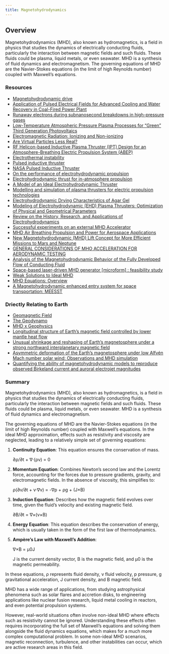 ```yaml
---
title: Magnetohydrodynamics
---
```


## Overview

Magnetohydrodynamics (MHD), also known as hydromagnetics, is a field in physics that studies the dynamics of electrically conducting fluids, particularly the interaction between magnetic fields and such fluids. These fluids could be plasma, liquid metals, or even seawater. MHD is a synthesis of fluid dynamics and electromagnetism. The governing equations of MHD are the Navier-Stokes equations (in the limit of high Reynolds number) coupled with Maxwell's equations.

### Resources

- [Magnetohydrodynamic drive](https://en.wikipedia.org/wiki/Magnetohydrodynamic_drive)
- [Application of Pulsed Electrical Fields for Advanced Cooling and Water Recovery in Coal-Fired Power Plant](https://www.researchgate.net/publication/255215568_Application_of_Pulsed_Electrical_Fields_for_Advanced_Cooling_and_Water_Recovery_in_Coal-Fired_Power_Plant)
- [Runaway electrons during subnanosecond breakdowns in high-pressure gases](https://www.researchgate.net/publication/309215727_Runaway_electrons_during_subnanosecond_breakdowns_in_high-pressure_gases)
- [Low-Temperature Atmospheric Pressure Plasma Processes for “Green” Third Generation Photovoltaics](https://www.researchgate.net/publication/290955747_Low-Temperature_Atmospheric_Pressure_Plasma_Processes_for_Green_Third_Generation_Photovoltaics)
- [Electromagnetic Radiation: Ionizing and Non-ionizing](https://remm.hhs.gov/radiationspectrum.htm)
- [Are Virtual Particles Less Real?](http://philsci-archive.pitt.edu/15858/1/Jaeger%20Are%20Virtual%20Particles%20Less%20Real_%20entropy-21-00141-v3.pdf)
- [RF Helicon-based Inductive Plasma Thruster (IPT) Design for an Atmosphere-Breathing Electric Propulsion System (ABEP)](https://arxiv.org/pdf/2007.06397.pdf)
- [Electrothermal instability](https://en.wikipedia.org/wiki/Electrothermal_instability)
- [Pulsed inductive thruster](https://en.wikipedia.org/wiki/Pulsed_inductive_thruster)
- [NASA Pulsed Inductive Thruster](https://ntrs.nasa.gov/api/citations/19930023164/downloads/19930023164.pdf)
- [On the performance of electrohydrodynamic propulsion](https://royalsocietypublishing.org/doi/abs/10.1098/rspa.2012.0623)
- [Electrohydrodynamic thrust for in-atmosphere propulsion](https://hal.science/hal-01660600/document)
- [A Model of an Ideal Electrohydrodynamic Thruster](https://www.researchgate.net/publication/235189622_A_Model_of_an_Ideal_Electrohydrodynamic_Thruster)
- [Modelling and simulation of plasma thrusters for electric propulsion technologies](https://www.researchgate.net/publication/325286116_Modelling_and_simulation_of_plasma_thrusters_for_electric_propulsion_technologies)
- [Electrohydrodynamic Drying Characteristics of Agar Gel](https://www.jstage.jst.go.jp/article/fstr/5/2/5_2_132/_pdf/-char/ja)
- [Modeling of Electrohydrodynamic (EHD) Plasma Thrusters: Optimization of Physical and Geometrical Parameters](https://www.mdpi.com/2076-3417/12/3/1637/htm)
- [Review on the History, Research, and Applications of Electrohydrodynamics](https://ieeexplore.ieee.org/document/6714477)
- [Successful experiments on an external MHD Accelerator](https://www.jp-petit.org/science/2013/Princeton_2013.pdf)
- [MHD Air Breathing Propulsion and Power for Aerospace Applications](https://www.dia.mil/FOIA/FOIA-Electronic-Reading-Room/FileId/170038/)
- [New Magnetohydrodynamic (MHD) Lift Concept for More Efficient Missions to Mars and Neptune](https://ntrs.nasa.gov/api/citations/20210024776/downloads/AIAA%20SciTech%20Paper%20New%20MHD%20Lift_Control%20ID%203582166%20ver2021-12-02.pdf)
- [GENERAL CONSIDERATIONS OF MHO ACCELERATION FOR AERODYNAMIC TESTING](https://apps.dtic.mil/sti/pdfs/AD0453419.pdf)
- [Analysis of the Magnetohydrodynamic Behavior of the Fully Developed Flow of Conducting Fluid](https://www.mdpi.com/1996-1073/14/9/2463)
- [Space-based laser-driven MHD generator [microform] : feasibility study](https://searchworks.stanford.edu/view/3069472)
- [Weak Solutions to Ideal MHD](https://www.ias.edu/sites/default/files/MHD-IASfinal.pdf)
- [MHD Equations: Overview](https://www.electricity-magnetism.org/magnetohydrodynamics-mhd-equations/)
- [A Magnetohydrodynamic enhanced entry system for space transportation: MEESST](https://www.sciencedirect.com/science/article/pii/S2468896722001379)

### Driectly Relating to Earth

- [Geomagnetic Field](https://www.britannica.com/science/geomagnetic-field)
- [The Geodynamo](https://websites.pmc.ucsc.edu/~glatz/geodynamo.html)
- [MHD x Geophysics](https://en.wikipedia.org/wiki/Magnetohydrodynamics#:~:text=The%20liquid%20outer%20core%20moves,is%20called%20the%20geomagnetic%20dynamo.)
- [Longitudinal structure of Earth’s magnetic field controlled by lower mantle heat flow](https://www.nature.com/articles/s41561-023-01148-9)
- [Unusual shrinkage and reshaping of Earth’s magnetosphere under a strong northward interplanetary magnetic field](https://www.nature.com/articles/s43247-023-00700-0)
- [Asymmetric deformation of the Earth’s magnetosphere under low Alfvén Mach number solar wind: Observations and MHD simulation](https://earth-planets-space.springeropen.com/articles/10.1186/s40623-022-01744-w)
- [Quantifying the ability of magnetohydrodynamic models to reproduce observed Birkeland current and auroral electrojet magnitudes](https://www.frontiersin.org/articles/10.3389/fspas.2023.1212735/full)

### Summary

Magnetohydrodynamics (MHD), also known as hydromagnetics, is a field in physics that studies the dynamics of electrically conducting fluids, particularly the interaction between magnetic fields and such fluids. These fluids could be plasma, liquid metals, or even seawater. MHD is a synthesis of fluid dynamics and electromagnetism.

The governing equations of MHD are the Navier-Stokes equations (in the limit of high Reynolds number) coupled with Maxwell's equations. In the ideal MHD approximation, effects such as resistivity and viscosity are neglected, leading to a relatively simple set of governing equations:

1. **Continuity Equation**: This equation ensures the conservation of mass.
   
   ∂ρ/∂t + ∇·(ρv) = 0

2. **Momentum Equation**: Combines Newton's second law and the Lorentz force, accounting for the forces due to pressure gradients, gravity, and electromagnetic fields. In the absence of viscosity, this simplifies to:
   
   ρ(∂v/∂t + v·∇v) = -∇p + ρg + (J×B)

3. **Induction Equation**: Describes how the magnetic field evolves over time, given the fluid's velocity and existing magnetic field.
   
   ∂B/∂t = ∇×(v×B)

4. **Energy Equation**: This equation describes the conservation of energy, which is usually taken in the form of the first law of thermodynamics.

5. **Ampère's Law with Maxwell's Addition**: 
   
   ∇×B = μ0J

   J is the current density vector, B is the magnetic field, and μ0 is the magnetic permeability.

In these equations, ρ represents fluid density, v fluid velocity, p pressure, g gravitational acceleration, J current density, and B magnetic field.

MHD has a wide range of applications, from studying astrophysical phenomena such as solar flares and accretion disks, to engineering applications like nuclear fusion research, liquid metal cooling in reactors, and even potential propulsion systems.

However, real-world situations often involve non-ideal MHD where effects such as resistivity cannot be ignored. Understanding these effects often requires incorporating the full set of Maxwell's equations and solving them alongside the fluid dynamics equations, which makes for a much more complex computational problem. In some non-ideal MHD scenarios, magnetic reconnection, turbulence, and other instabilities can occur, which are active research areas in this field.